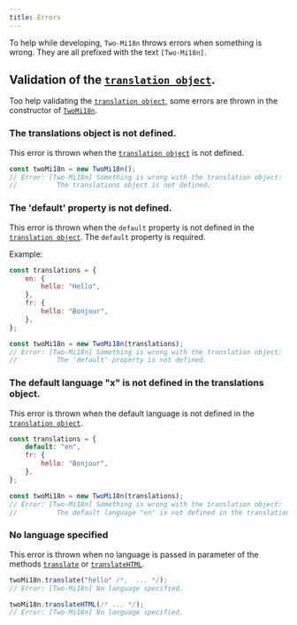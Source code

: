 ```yaml
---
title: Errors
---
```


To help while developing, `Two-Mi18n` throws errors when something is wrong.
They are all prefixed with the text `[Two-Mi18n]`.

## Validation of the [`translation object`](/usages/initialization#the-translations-object).

Too help validating the [`translation object`](/usages/initialization#the-translations-object), some errors are thrown in the constructor of [`TwoMi18n`](/usages/initialization#the-twomi18n-object).

### The translations object is not defined.

This error is thrown when the [`translation object`](/usages/initialization#the-translations-object) is not defined.

```js
const twoMi18n = new TwoMi18n();
// Error: [Two-Mi18n] Something is wrong with the translation object:
//          The translations object is not defined.
```

### The 'default' property is not defined.

This error is thrown when the `default` property is not defined in the [`translation object`](/usages/initialization#the-translations-object).
The `default` property is required.

Example:

```js {11, 12}
const translations = {
	en: {
		hello: "Hello",
	},
	fr: {
		hello: "Bonjour",
	},
};

const twoMi18n = new TwoMi18n(translations);
// Error: [Two-Mi18n] Something is wrong with the translation object:
//          The 'default' property is not defined.
```

### The default language "x" is not defined in the translations object.

This error is thrown when the default language is not defined in the [`translation object`](/usages/initialization#the-translations-object).

```js {9, 10}
const translations = {
	default: "en",
	fr: {
		hello: "Bonjour",
	},
};

const twoMi18n = new TwoMi18n(translations);
// Error: [Two-Mi18n] Something is wrong with the translation object:
//          The default language "en" is not defined in the translations object.
```

### No language specified

This error is thrown when no language is passed in parameter of the methods [`translate`](/usages/translate) or [`translateHTML`](/usages/translate-html).

```js {2, 5}
twoMi18n.translate("hello" /*,  ... */);
// Error: [Two-Mi18n] No language specified.

twoMi18n.translateHTML(/* ... */);
// Error: [Two-Mi18n] No language specified.
```

